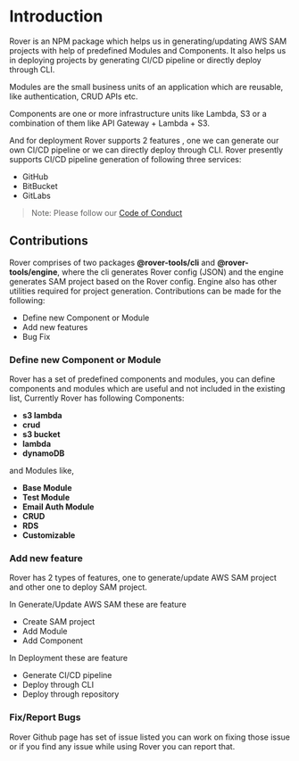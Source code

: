 # Introduction


Rover is an NPM package which helps us in generating/updating AWS SAM projects with help of predefined Modules and Components. It also helps us in deploying projects by generating CI/CD pipeline or directly deploy through CLI.

Modules are the small business units of an application which are reusable, like authentication, CRUD APIs etc.

Components are one or more infrastructure units like Lambda, S3 or a combination of them like API Gateway + Lambda + S3.

And for deployment Rover supports 2 features , one we can generate our own CI/CD pipeline or we can directly deploy through CLI.
Rover presently supports CI/CD pipeline generation of following three services:
* GitHub
* BitBucket
* GitLabs

> Note: Please follow our [Code of Conduct](code-of-conduct.mdx) 

## Contributions 
Rover comprises of two packages <b>@rover-tools/cli</b> and <b>@rover-tools/engine</b>, where the cli generates Rover config (JSON) and the engine generates SAM project based on the Rover config. Engine also has other utilities required for project generation.
Contributions can be made for the following:

* Define new Component or Module
* Add new features 
* Bug Fix

### Define new Component or Module
Rover has a set of predefined components and modules, you can define components and modules which are useful and not included in the existing list, 
Currently Rover has following Components:
* <b>s3 lambda</b>
* <b>crud</b>
* <b>s3 bucket</b>
* <b>lambda</b>
* <b>dynamoDB</b>

and  Modules like,

  * <b>Base Module </b> 
  * <b>Test Module </b>
  * <b>Email Auth Module </b>
  * <b>CRUD  </b>
  * <b>RDS </b>
  * <b>Customizable </b>


### Add new feature
Rover has 2 types of features, one to generate/update AWS SAM project and other one to deploy SAM project. 

In Generate/Update AWS SAM these are feature 

* Create SAM project
* Add Module
* Add Component

In Deployment these are feature

* Generate CI/CD pipeline
* Deploy through CLI
* Deploy through repository



### Fix/Report Bugs
Rover Github page has set of issue listed you can work on fixing those issue or if you find any issue while using Rover you can report that.



